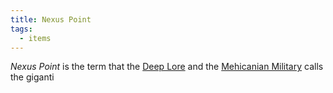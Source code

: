 ```yaml
---
title: Nexus Point
tags:
  - items
---
```


*Nexus Point* is the term that the [Deep Lore](/characters/deep-lore/) and
the [Mehicanian Military](/organizations/mehicanian-military/) calls the
giganti

